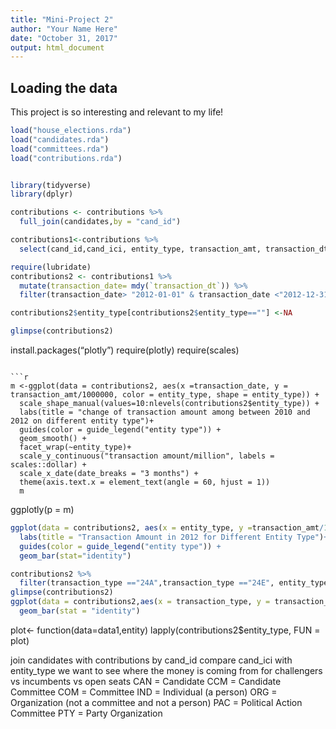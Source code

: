 ```yaml
---
title: "Mini-Project 2"
author: "Your Name Here"
date: "October 31, 2017"
output: html_document
---
```



## Loading the data

This project is so interesting and relevant to my life!

```r
load("house_elections.rda")
load("candidates.rda")
load("committees.rda")
load("contributions.rda")


library(tidyverse)
library(dplyr)

contributions <- contributions %>%
  full_join(candidates,by = "cand_id")

contributions1<-contributions %>% 
  select(cand_id,cand_ici, entity_type, transaction_amt, transaction_dt, transaction_type)

require(lubridate)
contributions2 <- contributions1 %>%
  mutate(transaction_date= mdy(`transaction_dt`)) %>%
  filter(transaction_date> "2012-01-01" & transaction_date <"2012-12-31")

contributions2$entity_type[contributions2$entity_type==""] <-NA

glimpse(contributions2)
```
install.packages("plotly")
require(plotly)
require(scales)
```

```r
m <-ggplot(data = contributions2, aes(x =transaction_date, y = transaction_amt/1000000, color = entity_type, shape = entity_type)) +  
  scale_shape_manual(values=10:nlevels(contributions2$entity_type)) + 
  labs(title = "change of transaction amount among between 2010 and 2012 on different entity type")+
  guides(color = guide_legend("entity type")) +
  geom_smooth() +
  facet_wrap(~entity_type)+
  scale_y_continuous("transaction amount/million", labels = scales::dollar) +
  scale_x_date(date_breaks = "3 months") + 
  theme(axis.text.x = element_text(angle = 60, hjust = 1))
  m
```
ggplotly(p = m)


```r
ggplot(data = contributions2, aes(x = entity_type, y =transaction_amt/1000000, fill = entity_type))+
  labs(title = "Transaction Amount in 2012 for Different Entity Type")+
  guides(color = guide_legend("entity type")) +
  geom_bar(stat="identity")
```

```r
 

contributions2 %>%
  filter(transaction_type =="24A",transaction_type =="24E", entity_type == "CCM")
glimpse(contributions2)
ggplot(data = contributions2,aes(x = transaction_type, y = transaction_amt/1000000, fill = transaction_type))+
  geom_bar(stat = "identity")

```

plot<- function(data=data1,entity)
lapply(contributions2$entity_type, FUN = plot)


join candidates with contributions by cand_id
compare cand_ici with entity_type
we want to see where the money is coming from for challengers vs incumbents vs open seats CAN = Candidate
CCM = Candidate Committee
COM = Committee
IND = Individual (a person)
ORG = Organization (not a committee and not a person)
PAC = Political Action Committee
PTY = Party Organization


